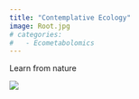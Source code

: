 ```yaml
---
title: "Contemplative Ecology"
image: Root.jpg
# categories: 
#   - Ecometabolomics
---
```


Learn from nature

![](images.jpg)
